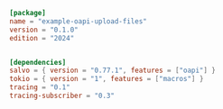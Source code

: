 ```toml  title="oapi-upload-files/Cargo.toml"
[package]
name = "example-oapi-upload-files"
version = "0.1.0"
edition = "2024"


[dependencies]
salvo = { version = "0.77.1", features = ["oapi"] }
tokio = { version = "1", features = ["macros"] }
tracing = "0.1"
tracing-subscriber = "0.3"

```